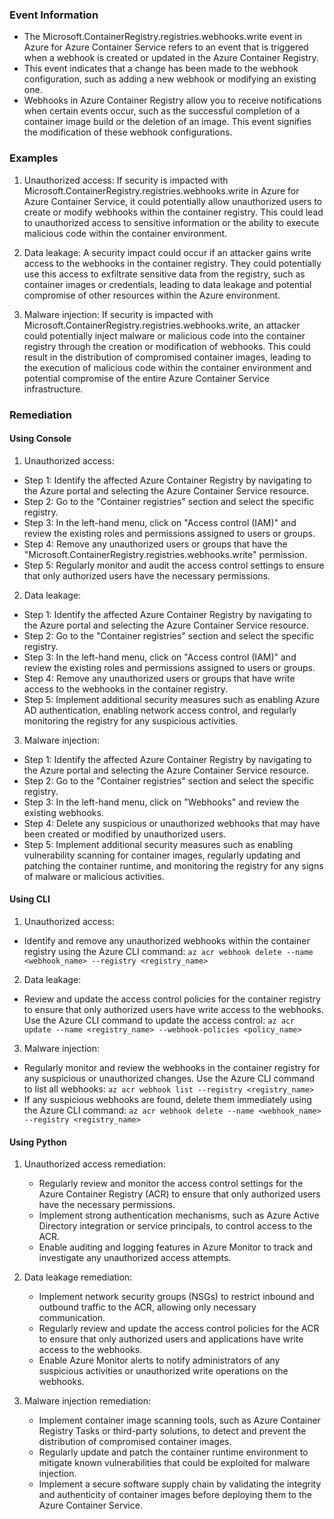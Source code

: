 
### Event Information

- The Microsoft.ContainerRegistry.registries.webhooks.write event in Azure for Azure Container Service refers to an event that is triggered when a webhook is created or updated in the Azure Container Registry.
- This event indicates that a change has been made to the webhook configuration, such as adding a new webhook or modifying an existing one.
- Webhooks in Azure Container Registry allow you to receive notifications when certain events occur, such as the successful completion of a container image build or the deletion of an image. This event signifies the modification of these webhook configurations.


### Examples

1. Unauthorized access: If security is impacted with Microsoft.ContainerRegistry.registries.webhooks.write in Azure for Azure Container Service, it could potentially allow unauthorized users to create or modify webhooks within the container registry. This could lead to unauthorized access to sensitive information or the ability to execute malicious code within the container environment.

2. Data leakage: A security impact could occur if an attacker gains write access to the webhooks in the container registry. They could potentially use this access to exfiltrate sensitive data from the registry, such as container images or credentials, leading to data leakage and potential compromise of other resources within the Azure environment.

3. Malware injection: If security is impacted with Microsoft.ContainerRegistry.registries.webhooks.write, an attacker could potentially inject malware or malicious code into the container registry through the creation or modification of webhooks. This could result in the distribution of compromised container images, leading to the execution of malicious code within the container environment and potential compromise of the entire Azure Container Service infrastructure.

### Remediation

#### Using Console

1. Unauthorized access:
- Step 1: Identify the affected Azure Container Registry by navigating to the Azure portal and selecting the Azure Container Service resource.
- Step 2: Go to the "Container registries" section and select the specific registry.
- Step 3: In the left-hand menu, click on "Access control (IAM)" and review the existing roles and permissions assigned to users or groups.
- Step 4: Remove any unauthorized users or groups that have the "Microsoft.ContainerRegistry.registries.webhooks.write" permission.
- Step 5: Regularly monitor and audit the access control settings to ensure that only authorized users have the necessary permissions.

2. Data leakage:
- Step 1: Identify the affected Azure Container Registry by navigating to the Azure portal and selecting the Azure Container Service resource.
- Step 2: Go to the "Container registries" section and select the specific registry.
- Step 3: In the left-hand menu, click on "Access control (IAM)" and review the existing roles and permissions assigned to users or groups.
- Step 4: Remove any unauthorized users or groups that have write access to the webhooks in the container registry.
- Step 5: Implement additional security measures such as enabling Azure AD authentication, enabling network access control, and regularly monitoring the registry for any suspicious activities.

3. Malware injection:
- Step 1: Identify the affected Azure Container Registry by navigating to the Azure portal and selecting the Azure Container Service resource.
- Step 2: Go to the "Container registries" section and select the specific registry.
- Step 3: In the left-hand menu, click on "Webhooks" and review the existing webhooks.
- Step 4: Delete any suspicious or unauthorized webhooks that may have been created or modified by unauthorized users.
- Step 5: Implement additional security measures such as enabling vulnerability scanning for container images, regularly updating and patching the container runtime, and monitoring the registry for any signs of malware or malicious activities.

#### Using CLI

1. Unauthorized access:
- Identify and remove any unauthorized webhooks within the container registry using the Azure CLI command:
  `az acr webhook delete --name <webhook_name> --registry <registry_name>`

2. Data leakage:
- Review and update the access control policies for the container registry to ensure that only authorized users have write access to the webhooks. Use the Azure CLI command to update the access control:
  `az acr update --name <registry_name> --webhook-policies <policy_name>`

3. Malware injection:
- Regularly monitor and review the webhooks in the container registry for any suspicious or unauthorized changes. Use the Azure CLI command to list all webhooks:
  `az acr webhook list --registry <registry_name>`
- If any suspicious webhooks are found, delete them immediately using the Azure CLI command:
  `az acr webhook delete --name <webhook_name> --registry <registry_name>`

#### Using Python

1. Unauthorized access remediation:
   - Regularly review and monitor the access control settings for the Azure Container Registry (ACR) to ensure that only authorized users have the necessary permissions.
   - Implement strong authentication mechanisms, such as Azure Active Directory integration or service principals, to control access to the ACR.
   - Enable auditing and logging features in Azure Monitor to track and investigate any unauthorized access attempts.

2. Data leakage remediation:
   - Implement network security groups (NSGs) to restrict inbound and outbound traffic to the ACR, allowing only necessary communication.
   - Regularly review and update the access control policies for the ACR to ensure that only authorized users and applications have write access to the webhooks.
   - Enable Azure Monitor alerts to notify administrators of any suspicious activities or unauthorized write operations on the webhooks.

3. Malware injection remediation:
   - Implement container image scanning tools, such as Azure Container Registry Tasks or third-party solutions, to detect and prevent the distribution of compromised container images.
   - Regularly update and patch the container runtime environment to mitigate known vulnerabilities that could be exploited for malware injection.
   - Implement a secure software supply chain by validating the integrity and authenticity of container images before deploying them to the Azure Container Service.

